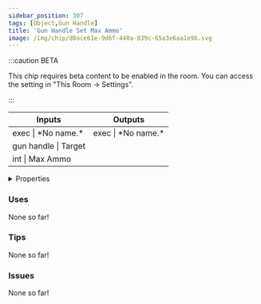 ```yaml
---
sidebar_position: 307
tags: [Object,Gun Handle]
title: 'Gun Handle Set Max Ammo'
image: /img/chip/d0ace61e-9d6f-440a-839c-65a3e6aa1e9b.svg
---
```




:::caution BETA

This chip requires beta content to be enabled in the room. You can access the setting in "This Room -> Settings".

:::

<IChip uuid="d0ace61e-9d6f-440a-839c-65a3e6aa1e9b"/>

<table><thead><tr><th>Inputs</th><th>Outputs</th></tr></thead><tbody><tr><td>exec | *No name.*</td><td>exec | *No name.*</td></tr><tr><td>gun handle | Target</td><td /></tr><tr><td>int | Max Ammo</td><td /></tr></tbody></table>

<details>
  <summary>Properties</summary>
  <div>
    <div>
    <table>
      <tbody>
        <tr>
          <td>Is beta required?</td>
          <td>Yes</td>
        </tr>
        <tr>
          <td>Is chip a trolling risk?</td>
          <td>No</td>
        </tr>
        <tr>
          <td>Is chip a role assignment risk?</td>
          <td>No</td>
        </tr>
        <tr>
          <td>Chip UUID</td>
          <td>d0ace61e-9d6f-440a-839c-65a3e6aa1e9b</td>
        </tr>
        <tr>
          <td>Room availability</td>
          <td>Available everywhere</td>
        </tr>
      </tbody>
    </table>
    </div>
  </div>
</details>

### Uses

None so far!

### Tips

None so far!

### Issues

None so far!